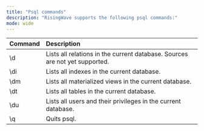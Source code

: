 ```yaml
---
title: "Psql commands"
description: "RisingWave supports the following psql commands:"
mode: wide
---
```


| Command | Description                                                                 |
| :------ | :-------------------------------------------------------------------------- |
| \\d     | Lists all relations in the current database. Sources are not yet supported. |
| \\di    | Lists all indexes in the current database.                                  |
| \\dm    | Lists all materialized views in the current database.                       |
| \\dt    | Lists all tables in the current database.                                   |
| \\du    | Lists all users and their privileges in the current database.               |
| \\q     | Quits psql.                                                                 |
